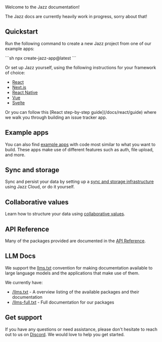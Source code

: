 
Welcome to the Jazz documentation!

The Jazz docs are currently heavily work in progress, sorry about that!

## Quickstart

Run the following command to create a new Jazz project from one of our example apps:

<CodeGroup>
```sh
npx create-jazz-app@latest
```
</CodeGroup>

Or set up Jazz yourself, using the following instructions for your framework of choice:

- [React](/docs/react/project-setup)
- [Next.js](/docs/react/project-setup#nextjs)
- [React Native](/docs/react-native/project-setup)
- [Vue](/docs/vue/project-setup)
- [Svelte](/docs/svelte/project-setup)

<ContentByFramework framework="react">
  Or you can follow this [React step-by-step guide](/docs/react/guide) where we walk you through building an issue tracker app.
</ContentByFramework>

## Example apps

You can also find [example apps](/examples) with code most similar to what you want to build. These apps
make use of different features such as auth, file upload, and more.

## Sync and storage

Sync and persist your data by setting up a [sync and storage infrastructure](/docs/sync-and-storage) using Jazz Cloud, or do it yourself.

## Collaborative values

Learn how to structure your data using [collaborative values](/docs/schemas/covalues).

## API Reference

Many of the packages provided are documented in the [API Reference](/api-reference).

## LLM Docs

We support the [llms.txt](https://llmstxt.org/) convention for making documentation available to large language models and the applications that make use of them.

We currently have: 

- [/llms.txt](/llms.txt) - A overview listing of the available packages and their documentation
- [/llms-full.txt](/llms-full.txt) - Full documentation for our packages

## Get support

If you have any questions or need assistance, please don't hesitate to reach out to us on [Discord](https://discord.gg/utDMjHYg42).
We would love to help you get started.